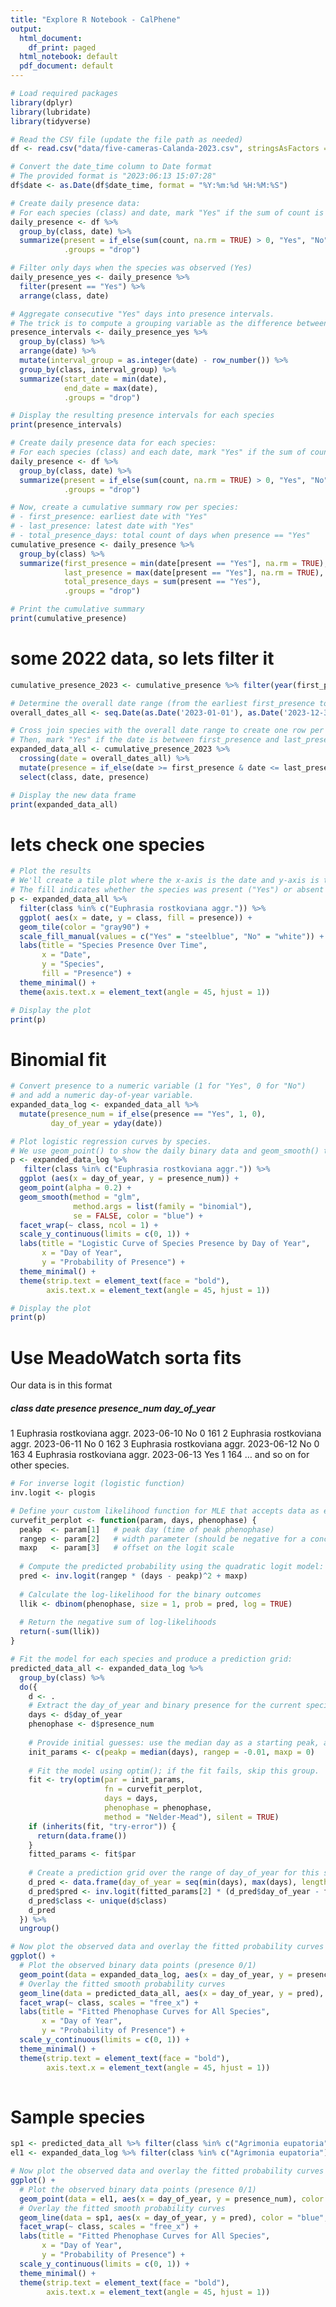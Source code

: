 ```yaml
---
title: "Explore R Notebook - CalPhene"
output:
  html_document:
    df_print: paged
  html_notebook: default
  pdf_document: default
---
```



```r
# Load required packages
library(dplyr)
library(lubridate)
library(tidyverse)
```


```r

# Read the CSV file (update the file path as needed)
df <- read.csv("data/five-cameras-Calanda-2023.csv", stringsAsFactors = FALSE)

# Convert the date_time column to Date format
# The provided format is "2023:06:13 15:07:28"
df$date <- as.Date(df$date_time, format = "%Y:%m:%d %H:%M:%S")

# Create daily presence data:
# For each species (class) and date, mark "Yes" if the sum of count is greater than 0.
daily_presence <- df %>%
  group_by(class, date) %>%
  summarize(present = if_else(sum(count, na.rm = TRUE) > 0, "Yes", "No"),
            .groups = "drop")

# Filter only days when the species was observed (Yes)
daily_presence_yes <- daily_presence %>%
  filter(present == "Yes") %>%
  arrange(class, date)

# Aggregate consecutive "Yes" days into presence intervals.
# The trick is to compute a grouping variable as the difference between the date (as integer) and the row number.
presence_intervals <- daily_presence_yes %>%
  group_by(class) %>%
  arrange(date) %>%
  mutate(interval_group = as.integer(date) - row_number()) %>%
  group_by(class, interval_group) %>%
  summarize(start_date = min(date),
            end_date = max(date),
            .groups = "drop")

# Display the resulting presence intervals for each species
print(presence_intervals)

``` 



```r
# Create daily presence data for each species:
# For each species (class) and each date, mark "Yes" if the sum of count > 0, else "No"
daily_presence <- df %>%
  group_by(class, date) %>%
  summarize(present = if_else(sum(count, na.rm = TRUE) > 0, "Yes", "No"),
            .groups = "drop")

# Now, create a cumulative summary row per species:
# - first_presence: earliest date with "Yes"
# - last_presence: latest date with "Yes"
# - total_presence_days: total count of days when presence == "Yes"
cumulative_presence <- daily_presence %>%
  group_by(class) %>%
  summarize(first_presence = min(date[present == "Yes"], na.rm = TRUE),
            last_presence = max(date[present == "Yes"], na.rm = TRUE),
            total_presence_days = sum(present == "Yes"),
            .groups = "drop")

# Print the cumulative summary
print(cumulative_presence)
``` 
# some 2022 data, so lets filter it


```r
cumulative_presence_2023 <- cumulative_presence %>% filter(year(first_presence) %in% c(2023))

# Determine the overall date range (from the earliest first_presence to the latest last_presence)
overall_dates_all <- seq.Date(as.Date('2023-01-01'), as.Date('2023-12-31'), by = "day")

# Cross join species with the overall date range to create one row per species per day.
# Then, mark "Yes" if the date is between first_presence and last_presence, otherwise "No".
expanded_data_all <- cumulative_presence_2023 %>%
  crossing(date = overall_dates_all) %>%
  mutate(presence = if_else(date >= first_presence & date <= last_presence, "Yes", "No")) %>%
  select(class, date, presence)

# Display the new data frame
print(expanded_data_all)
``` 
# lets check one species
```r
# Plot the results
# We'll create a tile plot where the x-axis is the date and y-axis is the species.
# The fill indicates whether the species was present ("Yes") or absent ("No").
p <- expanded_data_all %>% 
  filter(class %in% c("Euphrasia rostkoviana aggr.")) %>%
  ggplot( aes(x = date, y = class, fill = presence)) +
  geom_tile(color = "gray90") +
  scale_fill_manual(values = c("Yes" = "steelblue", "No" = "white")) +
  labs(title = "Species Presence Over Time",
       x = "Date",
       y = "Species",
       fill = "Presence") +
  theme_minimal() +
  theme(axis.text.x = element_text(angle = 45, hjust = 1))

# Display the plot
print(p)
``` 
# Binomial fit

```r

# Convert presence to a numeric variable (1 for "Yes", 0 for "No")
# and add a numeric day-of-year variable.
expanded_data_log <- expanded_data_all %>%
  mutate(presence_num = if_else(presence == "Yes", 1, 0),
         day_of_year = yday(date))

# Plot logistic regression curves by species.
# We use geom_point() to show the daily binary data and geom_smooth() to add a logistic curve.
p <- expanded_data_log %>%
   filter(class %in% c("Euphrasia rostkoviana aggr.")) %>%
  ggplot (aes(x = day_of_year, y = presence_num)) +
  geom_point(alpha = 0.2) +
  geom_smooth(method = "glm", 
              method.args = list(family = "binomial"), 
              se = FALSE, color = "blue") +
  facet_wrap(~ class, ncol = 1) +
  scale_y_continuous(limits = c(0, 1)) +
  labs(title = "Logistic Curve of Species Presence by Day of Year",
       x = "Day of Year",
       y = "Probability of Presence") +
  theme_minimal() +
  theme(strip.text = element_text(face = "bold"),
        axis.text.x = element_text(angle = 45, hjust = 1))

# Display the plot
print(p)
``` 
# Use MeadoWatch sorta fits

Our data is in this format

#####   class                          date         presence presence_num day_of_year
 1 Euphrasia rostkoviana aggr.    2023-06-10   No       0          161
 2 Euphrasia rostkoviana aggr.    2023-06-11   No       0          162
 3 Euphrasia rostkoviana aggr.    2023-06-12   No       0          163
 4 Euphrasia rostkoviana aggr.    2023-06-13   Yes      1          164
 ... and so on for other species.

```r

# For inverse logit (logistic function)
inv.logit <- plogis

# Define your custom likelihood function for MLE that accepts data as extra arguments.
curvefit_perplot <- function(param, days, phenophase) {
  peakp  <- param[1]   # peak day (time of peak phenophase)
  rangep <- param[2]   # width parameter (should be negative for a concave-down shape)
  maxp   <- param[3]   # offset on the logit scale
  
  # Compute the predicted probability using the quadratic logit model:
  pred <- inv.logit(rangep * (days - peakp)^2 + maxp)
  
  # Calculate the log-likelihood for the binary outcomes
  llik <- dbinom(phenophase, size = 1, prob = pred, log = TRUE)
  
  # Return the negative sum of log-likelihoods
  return(-sum(llik))
}

# Fit the model for each species and produce a prediction grid:
predicted_data_all <- expanded_data_log %>%
  group_by(class) %>%
  do({
    d <- .
    # Extract the day_of_year and binary presence for the current species
    days <- d$day_of_year
    phenophase <- d$presence_num
    
    # Provide initial guesses: use the median day as a starting peak, a small negative value for rangep, and 0 for maxp.
    init_params <- c(peakp = median(days), rangep = -0.01, maxp = 0)
    
    # Fit the model using optim(); if the fit fails, skip this group.
    fit <- try(optim(par = init_params, 
                     fn = curvefit_perplot, 
                     days = days, 
                     phenophase = phenophase,
                     method = "Nelder-Mead"), silent = TRUE)
    if (inherits(fit, "try-error")) {
      return(data.frame())
    }
    fitted_params <- fit$par
    
    # Create a prediction grid over the range of day_of_year for this species.
    d_pred <- data.frame(day_of_year = seq(min(days), max(days), length.out = 100))
    d_pred$pred <- inv.logit(fitted_params[2] * (d_pred$day_of_year - fitted_params[1])^2 + fitted_params[3])
    d_pred$class <- unique(d$class)
    d_pred
  }) %>%
  ungroup()

# Now plot the observed data and overlay the fitted probability curves for all species.
ggplot() +
  # Plot the observed binary data points (presence 0/1)
  geom_point(data = expanded_data_log, aes(x = day_of_year, y = presence_num), color = "red", size = 2, alpha = 0.8) +
  # Overlay the fitted smooth probability curves
  geom_line(data = predicted_data_all, aes(x = day_of_year, y = pred), color = "blue", size = 1) +
  facet_wrap(~ class, scales = "free_x") +
  labs(title = "Fitted Phenophase Curves for All Species",
       x = "Day of Year",
       y = "Probability of Presence") +
  scale_y_continuous(limits = c(0, 1)) +
  theme_minimal() +
  theme(strip.text = element_text(face = "bold"),
        axis.text.x = element_text(angle = 45, hjust = 1))
        
```  

# Sample species

```r
sp1 <- predicted_data_all %>% filter(class %in% c("Agrimonia eupatoria"))
el1 <- expanded_data_log %>% filter(class %in% c("Agrimonia eupatoria"))

# Now plot the observed data and overlay the fitted probability curves for all species.
ggplot() +
  # Plot the observed binary data points (presence 0/1)
  geom_point(data = el1, aes(x = day_of_year, y = presence_num), color = "red", size = 2, alpha = 0.8) +
  # Overlay the fitted smooth probability curves
  geom_line(data = sp1, aes(x = day_of_year, y = pred), color = "blue", size = 1) +
  facet_wrap(~ class, scales = "free_x") +
  labs(title = "Fitted Phenophase Curves for All Species",
       x = "Day of Year",
       y = "Probability of Presence") +
  scale_y_continuous(limits = c(0, 1)) +
  theme_minimal() +
  theme(strip.text = element_text(face = "bold"),
        axis.text.x = element_text(angle = 45, hjust = 1))
        
```  
